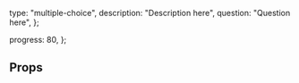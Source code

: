 
<Meta title="Student Test" component={StudentTest} />

  type: "multiple-choice",
  description: "Description here",
  question: "Question here",
};

  progress: 80,
};

<Canvas>
  <Story name="default">
    <PageWrapper padding={0} fullHeight hideHeader>
      <StudentTest question={question} assignment={assignment} />
    </PageWrapper>
  </Story>
  <Story name="completed">
    <PageWrapper padding={0} fullHeight hideHeader>
      <TestCompleted canSeeResults={true} />
    </PageWrapper>
  </Story>
</Canvas>

## Props

<Props of={StudentTest} />
